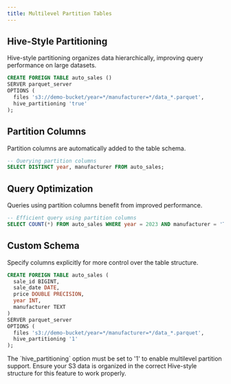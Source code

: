 ```yaml
---
title: Multilevel Partition Tables
---
```


## Hive-Style Partitioning

Hive-style partitioning organizes data hierarchically, improving query performance on large datasets.

```sql
CREATE FOREIGN TABLE auto_sales ()
SERVER parquet_server
OPTIONS (
  files 's3://demo-bucket/year=*/manufacturer=*/data_*.parquet',
  hive_partitioning 'true'
);
```

## Partition Columns

Partition columns are automatically added to the table schema.

```sql
-- Querying partition columns
SELECT DISTINCT year, manufacturer FROM auto_sales;
```

## Query Optimization

Queries using partition columns benefit from improved performance.

```sql
-- Efficient query using partition columns
SELECT COUNT(*) FROM auto_sales WHERE year = 2023 AND manufacturer = 'Toyota';
```

## Custom Schema

Specify columns explicitly for more control over the table structure.

```sql
CREATE FOREIGN TABLE auto_sales (
  sale_id BIGINT,
  sale_date DATE,
  price DOUBLE PRECISION,
  year INT,
  manufacturer TEXT
)
SERVER parquet_server
OPTIONS (
  files 's3://demo-bucket/year=*/manufacturer=*/data_*.parquet',
  hive_partitioning '1'
);
```

<Note>
  The `hive_partitioning` option must be set to '1' to enable multilevel
  partition support. Ensure your S3 data is organized in the correct Hive-style
  structure for this feature to work properly.
</Note>
